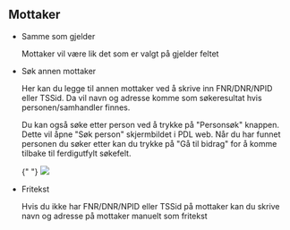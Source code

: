 
## Mottaker

-   <Label>Samme som gjelder</Label>

    Mottaker vil være lik det som er valgt på gjelder feltet

-   <Label>Søk annen mottaker</Label>

    Her kan du legge til annen mottaker ved å skrive inn FNR/DNR/NPID eller TSSid. Da vil navn og adresse komme som søkeresultat hvis personen/samhandler finnes.

    Du kan også søke etter person ved å trykke på "Personsøk" knappen. Dette vil åpne "Søk person" skjermbildet i PDL web.
    Når du har funnet personen du søker etter kan du trykke på "Gå til bidrag" for å komme tilbake til ferdigutfylt søkefelt.

    {" "}
    <img className="border-1 border-solid border-blue-50 mb-2" src={pdlsok} />

-   <Label>Fritekst</Label>

    Hvis du ikke har FNR/DNR/NPID eller TSSid på mottaker kan du skrive navn og adresse på mottaker manuelt som fritekst
